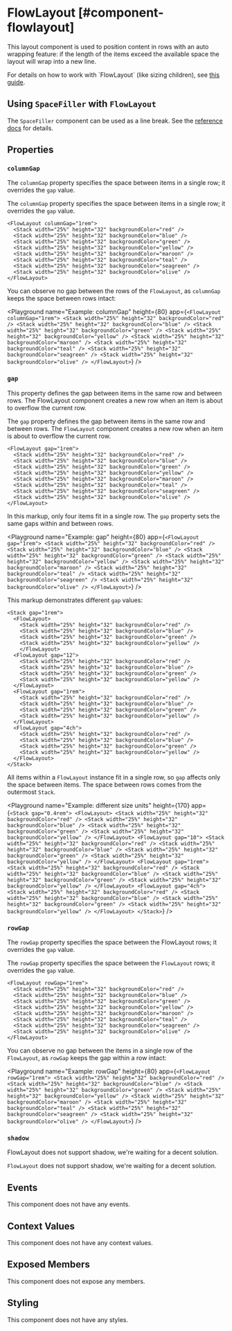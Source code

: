 
# FlowLayout [#component-flowlayout]

This layout component is used to position content in rows with an auto wrapping feature: if the length of the items exceed the available space the layout will wrap into a new line.

For details on how to work with \`FlowLayout\` (like sizing children), see [this guide](../learning/using-components/layout-components.mdx#flowlayout).

## Using `SpaceFiller` with `FlowLayout`

The `SpaceFiller` component can be used as a line break.
See the [reference docs](./SpaceFiller.mdx) for details.

## Properties

### `columnGap`

The `columnGap` property specifies the space between items in a single row; it overrides the `gap` value.

The `columnGap` property specifies the space between items in a single row; it overrides the `gap` value.

```ueml copy
<FlowLayout columnGap="1rem">
  <Stack width="25%" height="32" backgroundColor="red" />
  <Stack width="25%" height="32" backgroundColor="blue" />
  <Stack width="25%" height="32" backgroundColor="green" />
  <Stack width="25%" height="32" backgroundColor="yellow" />
  <Stack width="25%" height="32" backgroundColor="maroon" />
  <Stack width="25%" height="32" backgroundColor="teal" />
  <Stack width="25%" height="32" backgroundColor="seagreen" />
  <Stack width="25%" height="32" backgroundColor="olive" />
</FlowLayout>
```
You can observe no gap between the rows of the `FlowLayout`, as `columnGap` keeps the space between rows intact:

<Playground
  name="Example: columnGap"
  height={80}
  app={`<FlowLayout columnGap="1rem">
    <Stack width="25%" height="32" backgroundColor="red" />
    <Stack width="25%" height="32" backgroundColor="blue" />
    <Stack width="25%" height="32" backgroundColor="green" />
    <Stack width="25%" height="32" backgroundColor="yellow" />
    <Stack width="25%" height="32" backgroundColor="maroon" />
    <Stack width="25%" height="32" backgroundColor="teal" />
    <Stack width="25%" height="32" backgroundColor="seagreen" />
    <Stack width="25%" height="32" backgroundColor="olive" />
</FlowLayout>`}
/>

### `gap`

This property defines the gap between items in the same row and between rows. The FlowLayout component creates a new row when an item is about to overflow the current row.

The `gap` property defines the gap between items in the same row and between rows. The `FlowLayout` component creates a new row when an item is about to overflow the current row.

```ueml copy
<FlowLayout gap="1rem">
  <Stack width="25%" height="32" backgroundColor="red" />
  <Stack width="25%" height="32" backgroundColor="blue" />
  <Stack width="25%" height="32" backgroundColor="green" />
  <Stack width="25%" height="32" backgroundColor="yellow" />
  <Stack width="25%" height="32" backgroundColor="maroon" />
  <Stack width="25%" height="32" backgroundColor="teal" />
  <Stack width="25%" height="32" backgroundColor="seagreen" />
  <Stack width="25%" height="32" backgroundColor="olive" />
</FlowLayout>
```

In this markup, only four items fit in a single row. The `gap` property sets the same gaps within and between rows.

<Playground
  name="Example: gap"
  height={80}
  app={`
    <FlowLayout gap="1rem">
      <Stack width="25%" height="32" backgroundColor="red" />
      <Stack width="25%" height="32" backgroundColor="blue" />
      <Stack width="25%" height="32" backgroundColor="green" />
      <Stack width="25%" height="32" backgroundColor="yellow" />
      <Stack width="25%" height="32" backgroundColor="maroon" />
      <Stack width="25%" height="32" backgroundColor="teal" />
      <Stack width="25%" height="32" backgroundColor="seagreen" />
      <Stack width="25%" height="32" backgroundColor="olive" />
    </FlowLayout>
  `}
/>

This markup demonstrates different `gap` values:

```ueml copy
<Stack gap="1rem">
  <FlowLayout>
    <Stack width="25%" height="32" backgroundColor="red" />
    <Stack width="25%" height="32" backgroundColor="blue" />
    <Stack width="25%" height="32" backgroundColor="green" />
    <Stack width="25%" height="32" backgroundColor="yellow" />
    </FlowLayout>
  <FlowLayout gap="12">
    <Stack width="25%" height="32" backgroundColor="red" />
    <Stack width="25%" height="32" backgroundColor="blue" />
    <Stack width="25%" height="32" backgroundColor="green" />
    <Stack width="25%" height="32" backgroundColor="yellow" />
  </FlowLayout>
  <FlowLayout gap="1rem">
    <Stack width="25%" height="32" backgroundColor="red" />
    <Stack width="25%" height="32" backgroundColor="blue" />
    <Stack width="25%" height="32" backgroundColor="green" />
    <Stack width="25%" height="32" backgroundColor="yellow" />
  </FlowLayout>
  <FlowLayout gap="4ch">
    <Stack width="25%" height="32" backgroundColor="red" />
    <Stack width="25%" height="32" backgroundColor="blue" />
    <Stack width="25%" height="32" backgroundColor="green" />
    <Stack width="25%" height="32" backgroundColor="yellow" />
  </FlowLayout>
</Stack>
```

All items within a `FlowLayout` instance fit in a single row, so `gap` affects only the space between items. The space between rows comes from the outermost `Stack`.

<Playground
  name="Example: different size units"
  height={170}
  app={`<Stack gap="0.4rem">
    <FlowLayout>
      <Stack width="25%" height="32" backgroundColor="red" />
      <Stack width="25%" height="32" backgroundColor="blue" />
      <Stack width="25%" height="32" backgroundColor="green" />
      <Stack width="25%" height="32" backgroundColor="yellow" />
    </FlowLayout>
    <FlowLayout gap="10">
      <Stack width="25%" height="32" backgroundColor="red" />
      <Stack width="25%" height="32" backgroundColor="blue" />
      <Stack width="25%" height="32" backgroundColor="green" />
      <Stack width="25%" height="32" backgroundColor="yellow" />
    </FlowLayout>
    <FlowLayout gap="1rem">
      <Stack width="25%" height="32" backgroundColor="red" />
      <Stack width="25%" height="32" backgroundColor="blue" />
      <Stack width="25%" height="32" backgroundColor="green" />
      <Stack width="25%" height="32" backgroundColor="yellow" />
    </FlowLayout>
    <FlowLayout gap="4ch">
      <Stack width="25%" height="32" backgroundColor="red" />
      <Stack width="25%" height="32" backgroundColor="blue" />
      <Stack width="25%" height="32" backgroundColor="green" />
      <Stack width="25%" height="32" backgroundColor="yellow" />
    </FlowLayout>
</Stack>`}
/>

### `rowGap`

The `rowGap` property specifies the space between the FlowLayout rows; it overrides the `gap` value.

The `rowGap` property specifies the space between the `FlowLayout` rows; it overrides the `gap` value.

```ueml copy
<FlowLayout rowGap="1rem">
  <Stack width="25%" height="32" backgroundColor="red" />
  <Stack width="25%" height="32" backgroundColor="blue" />
  <Stack width="25%" height="32" backgroundColor="green" />
  <Stack width="25%" height="32" backgroundColor="yellow" />
  <Stack width="25%" height="32" backgroundColor="maroon" />
  <Stack width="25%" height="32" backgroundColor="teal" />
  <Stack width="25%" height="32" backgroundColor="seagreen" />
  <Stack width="25%" height="32" backgroundColor="olive" />
</FlowLayout>
```

You can observe no gap between the items in a single row of the `FlowLayout`, as `rowGap` keeps the gap within a row  intact:

<Playground
  name="Example: rowGap"
  height={80}
  app={`<FlowLayout rowGap="1rem">
    <Stack width="25%" height="32" backgroundColor="red" />
    <Stack width="25%" height="32" backgroundColor="blue" />
    <Stack width="25%" height="32" backgroundColor="green" />
    <Stack width="25%" height="32" backgroundColor="yellow" />
    <Stack width="25%" height="32" backgroundColor="maroon" />
    <Stack width="25%" height="32" backgroundColor="teal" />
    <Stack width="25%" height="32" backgroundColor="seagreen" />
    <Stack width="25%" height="32" backgroundColor="olive" />
</FlowLayout>`}
/>

### `shadow`

FlowLayout does not support shadow, we're waiting for a decent solution.

`FlowLayout` does not support shadow, we're waiting for a decent solution.

## Events

This component does not have any events.

## Context Values

This component does not have any context values.

## Exposed Members

This component does not expose any members.

## Styling

This component does not have any styles.
